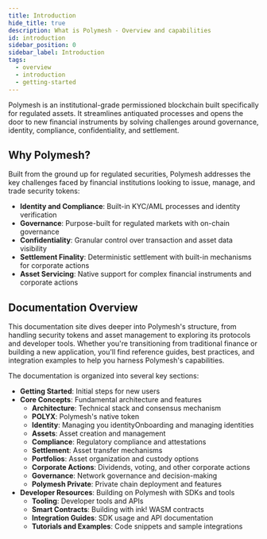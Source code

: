 ```yaml
---
title: Introduction
hide_title: true
description: What is Polymesh - Overview and capabilities
id: introduction
sidebar_position: 0
sidebar_label: Introduction
tags:
  - overview
  - introduction
  - getting-started
---
```



<div style={{ maxWidth: '500px', margin: 'auto', marginBottom: '2rem' }}>
  <PolymeshSvg height="62px" width="100%" />
</div>

Polymesh is an institutional-grade permissioned blockchain built specifically for regulated assets. It streamlines antiquated processes and opens the door to new financial instruments by solving challenges around governance, identity, compliance, confidentiality, and settlement.

## Why Polymesh?

Built from the ground up for regulated securities, Polymesh addresses the key challenges faced by financial institutions looking to issue, manage, and trade security tokens:

- **Identity and Compliance**: Built-in KYC/AML processes and identity verification
- **Governance**: Purpose-built for regulated markets with on-chain governance
- **Confidentiality**: Granular control over transaction and asset data visibility
- **Settlement Finality**: Deterministic settlement with built-in mechanisms for corporate actions
- **Asset Servicing**: Native support for complex financial instruments and corporate actions

## Documentation Overview

This documentation site dives deeper into Polymesh's structure, from handling security tokens and asset management to exploring its protocols and developer tools. Whether you're transitioning from traditional finance or building a new application, you'll find reference guides, best practices, and integration examples to help you harness Polymesh's capabilities.

The documentation is organized into several key sections:

- **Getting Started**: Initial steps for new users
- **Core Concepts**: Fundamental architecture and features
  - **Architecture**: Technical stack and consensus mechanism
  - **POLYX**: Polymesh's native token
  - **Identity**: Managing you identityOnboarding and managing identities
  - **Assets**: Asset creation and management
  - **Compliance**: Regulatory compliance and attestations
  - **Settlement**: Asset transfer mechanisms
  - **Portfolios**: Asset organization and custody options
  - **Corporate Actions**: Dividends, voting, and other corporate actions
  - **Governance**: Network governance and decision-making
  - **Polymesh Private**: Private chain deployment and features
- **Developer Resources**: Building on Polymesh with SDKs and tools
  - **Tooling**: Developer tools and APIs
  - **Smart Contracts**: Building with ink! WASM contracts
  - **Integration Guides**: SDK usage and API documentation
  - **Tutorials and Examples**: Code snippets and sample integrations

<ActionCardWrapper title="Dive in to Polymesh">
  <ActionCard
    href="getting-started"
    text="Get Started"
    desc="Get an Polymesh Wallet and onboard to Polymesh."
  />
  <ActionCard
    href="core-concepts"
    text="Learn Core Concepts"
    desc="Understand Polymesh fundamentals."
  />
  <ActionCard
    href="development"
    showDevSign="true"
    text="Developer Resources"
    desc="Access SDKs, examples, and integration guides for building on Polymesh."
  />
</ActionCardWrapper>

